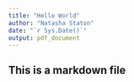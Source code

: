 ```yaml
---
title: "Hello World"
author: "Natasha Staton"
date: "`r Sys.Date()`"
output: pdf_document
---
```





## This is a markdown file